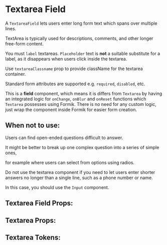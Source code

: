 

# Textarea Field

A `TextareaField` lets users enter long form text which spans over multiple lines.

TextArea is typically used for descriptions, comments, and other longer free-form content.

You must `label` textareas. `Placeholder` text is **not** a suitable substitute for a label, as it disappears when users click inside the textarea.

Use `textareaClassname` prop to provide className for the textarea container.

Standard form attributes are supported e.g. `required`, `disabled`, etc.

This is a **field** component, which means it is differs from `Textarea` by having an integrated logic for `onChange`, `onBlur` and `onReset`
functions which `Textarea` possesses using Formik. There is no need for any custom logic, just wrap the component inside Formik for easier form creation.

## When not to use:

Users can find open-ended questions difficult to answer.

It might be better to break up one complex question into a series of simple ones,

for example where users can select from options using radios.

Do not use the textarea component if you need to let users enter shorter answers no longer than a single line, such as a phone number or name.

In this case, you should use the `Input` component.

<Stories includePrimary={true} />

## Textarea Field Props:

<ArgsTable of={TextareaField} />

## Textarea Props:

<ArgsTable of={Textarea} />

## Textarea Tokens:
<ThemeTokens component="Textarea"/>
